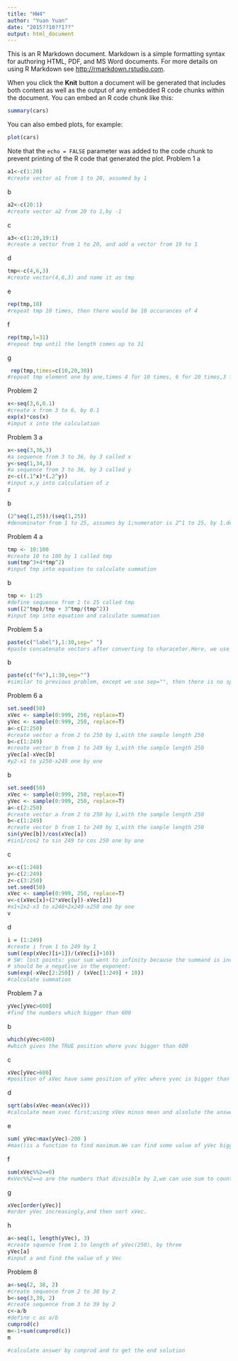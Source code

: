 ```yaml
---
title: "HW4"
author: "Yuan Yuan"
date: "2015??10??1??"
output: html_document
---
```


This is an R Markdown document. Markdown is a simple formatting syntax for authoring HTML, PDF, and MS Word documents. For more details on using R Markdown see <http://rmarkdown.rstudio.com>.

When you click the **Knit** button a document will be generated that includes both content as well as the output of any embedded R code chunks within the document. You can embed an R code chunk like this:

```r
summary(cars)
```

You can also embed plots, for example:

```r
plot(cars)
```

Note that the `echo = FALSE` parameter was added to the code chunk to prevent printing of the R code that generated the plot.
Problem 1 
a
```r
a1<-c(1:20)
#create vector a1 from 1 to 20, assumed by 1
```
b
```r
a2<-c(20:1)
#create vector a2 from 20 to 1,by -1
```
c
```r
a3<-c(1:20,19:1)
#create a vector from 1 to 20, and add a vector from 19 to 1
```
d
```r
tmp<-c(4,6,3)
#create vector(4,6,3) and name it as tmp
```
e
```r
rep(tmp,10)
#repeat tmp 10 times, then there would be 10 occurances of 4
```
f
```r
rep(tmp,l=31)
#repeat tmp until the length comes up to 31
```
g
```r
 rep(tmp,times=c(10,20,30))
#repeat tmp element one by one,times 4 for 10 times, 6 for 20 times,3 for 30 time.
```

Problem 2
```r
x<-seq(3,6,0.1)
#create x from 3 to 6, by 0.1
exp(x)*cos(x)
#imput x into the calculation
```

Problem 3
a
```r
x<-seq(3,36,3)
#a sequence from 3 to 36, by 3 called x
y<-seq(1,34,3)
#a sequence from 3 to 36, by 3 called y
z<-c((.1^x)*(.2^y))
#input x,y into calculation of z
z
```
b
```r
(2^seq(1,25))/(seq(1,25))
#denominator from 1 to 25, assumes by 1;numerator is 2^1 to 25, by 1.devide them one by one
```

Problem 4
a
```r
tmp <- 10:100
#create 10 to 100 by 1 called tmp
sum(tmp^3+4*tmp^2)
#input tmp into equation to calculate summation
```
b
```r
tmp <- 1:25
#define sequence from 1 to 25 called tmp
sum((2^tmp)/tmp + 3^tmp/(tmp^2))
#input tmp into equation and calculate summation
```

Problem 5
a
```r
paste(c("label"),1:30,sep=" ")
#paste concatenate vectors after converting to characeter.Here, we use vector label from 1 to 30.The sep=" "means there is single space between label and number.
```
b
```r
paste(c("fn"),1:30,sep="")
#similar to previous problem, except we use sep="", then there is no space between fn and number
```

Problem 6
a
```r
set.seed(50)
xVec <- sample(0:999, 250, replace=T)
yVec <- sample(0:999, 250, replace=T)
a<-c(2:250)
#create vector a from 2 to 250 by 1,with the sample length 250
b<-c(1:249)
#create vector b from 1 to 249 by 1,with the sample length 250
yVec[a]-xVec[b]
#y2-x1 to y250-x249 one by one
```
b
```r
set.seed(50)
xVec <- sample(0:999, 250, replace=T)
yVec <- sample(0:999, 250, replace=T)
a<-c(2:250)
#create vector a from 2 to 250 by 1,with the sample length 250
b<-c(1:249)
#create vector b from 1 to 249 by 1,with the sample length 250
sin(yVec[b])/cos(xVec[a])
#sin1/cos2 to sin 249 to cos 250 one by one
```
c
```r
x<-c(1:248)
y<-c(2:249)
z<-c(3:250)
set.seed(50)
xVec <- sample(0:999, 250, replace=T)
v<-c(xVec[x]+(2*xVec[y])-xVec[z])
#x1+2x2-x3 to x248+2x249-x250 one by one
v
```
d
```r
i = (1:249)
#create i from 1 to 249 by 1
sum((exp(xVec)[i+1])/(xVec[i]+10))
# SW: lost points: your sum went to infinity because the summand is incorrect, 
# should be a negative in the exponent:
sum(exp(-xVec[2:250]) / (xVec[1:249] + 10))
#calculate summation
```

Problem 7
a
```r
yVec[yVec>600]
#find the numbers which bigger than 600
```
b
```r
which(yVec>600)
#which gives the TRUE position where yvec bigger than 600
```
c
```r
xVec[yVec>600]
#position of xVec have same position of yVec where yvec is bigger than 600
```
d
```r
sqrt(abs(xVec-mean(xVec)))
#calculate mean xvec first;using xVex minus mean and alsolute the answer,and sqrt them in the end
```
e
```r
sum( yVec>max(yVec)-200 )
#max()is a function to find maximum.We can find some value of yVec bigger than maximun-200. In the end, we can count the number by using sum.
```
f
```r
sum(xVec%%2==0)
#xVec%%2==o are the numbers that divisible by 2,we can use sum to count number.
```
g
```r
xVec[order(yVec)]
#order yVec increasingly,and then sort xVec.
```
h
```r
a<-seq(1, length(yVec), 3)
#create squence from 1 to length of yVec(250), by three
yVec[a]
#input a and find the value of y Vec
```

Problem 8
```r
a<-seq(2, 38, 2)
#create sequence from 2 to 38 by 2
b<-seq(3,39, 2)
#create sequence from 3 to 39 by 2
c<-a/b
#define c as a/b
cumprod(c)
m<-1+sum(cumprod(c))
m

#calculate answer by cumprod and to get the end solution
```
